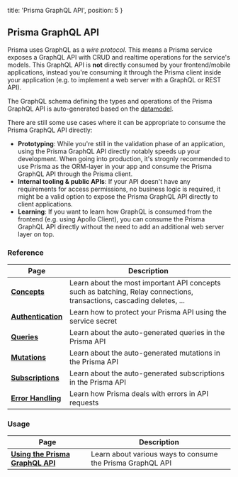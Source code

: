 
  title: 'Prisma GraphQL API',
  position: 5
}

## Prisma GraphQL API

Prisma uses GraphQL as a _wire protocol_. This means a Prisma service exposes a GraphQL API with CRUD and realtime operations for the service's models. This GraphQL API is **not** directly consumed by your frontend/mobile applications, instead you're consuming it through the Prisma client inside your application (e.g. to implement a web server with a GraphQL or REST API). 

The GraphQL schema defining the types and operations of the Prisma GraphQL API is auto-generated based on the [datamodel](knul).

There are still some use cases where it can be appropriate to consume the Prisma GraphQL API directly:

- **Prototyping**: While you're still in the validation phase of an application, using the Prisma GraphQL API directly notably speeds up your development. When going into production, it's strognly recommended to use Prisma as the ORM-layer in your app and consume the Prisma GraphQL API through the Prisma client.
- **Internal tooling & public APIs**: If your API doesn't have any requirements for access permissions, no business logic is required, it might be a valid option to expose the Prisma GraphQL API directly to client applications.
- **Learning**: If you want to learn how GraphQL is consumed from the frontend (e.g. using Apollo Client), you can consume the Prisma GraphQL API directly without the need to add an additional web server layer on top.

### Reference

| Page | Description |
| --- | --- |
| [**Concepts**](vw4d) | Learn about the most important API concepts such as batching, Relay connections, transactions, cascading deletes, ... |
| [**Authentication**](ghd4) | Learn how to protect your Prisma API using the service secret |
| [**Queries**](qwe1) | Learn about the auto-generated queries in the Prisma API |
| [**Mutations**](qwe2) | Learn about the auto-generated mutations in the Prisma API |
| [**Subscriptions**](qwe3) | Learn about the auto-generated subscriptions in the Prisma API |
| [**Error Handling**](pdfv) | Learn how Prisma deals with errors in API requests |

### Usage

| Page | Description |
| --- | --- |
| [**Using the Prisma GraphQL API**](nms2) | Learn about various ways to consume the Prisma GraphQL API |
